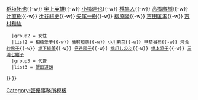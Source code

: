 {{Navbox
|name = MaxMix
|titlestyle=background:#ff8000;
|title = [[MaxMix]]
|state = collapsed
|groupstyle=background:#ffb46e;
|group1 = 執行董事
|list1 = 井上實
|group2 = 所屬聲優
|list2 =
  {{Navbox subgroup
   |groupstyle=background:#ffb46e
   |group1 = 男性
   |list1  = [[我妻正崇]]{{-w}} [[安部慎二郎]]{{-w}} [[稻垣拓也]]{{-w}} [[奥上英雄]]{{-w}} [[小橋達也]]{{-w}} [[櫻隼人]]{{-w}} [[高橋廣樹]]{{-w}} [[辻直樹]]{{-w}} [[辻谷耕史]]{{-w}} [[矢尾一樹]]{{-w}} [[柳原隆]]{{-w}} [[吉田匡孝]]{{-w}} [[吉村和紘]]
   |group2 = 女性
   |list2 = [[相橋愛子]]{{-w}} [[磯村知美]]{{-w}} [[小川莉菜]]{{-w}} [[甲斐谷梢]]{{-w}} [[河合紗希子]]{{-w}} [[坂下純美]]{{-w}} [[笹谷陽子]]{{-w}} [[橋爪しのぶ]]{{-w}} [[橋本涼子]]{{-w}} [[三浦七緒子]] 
   |group3 = 代管
   |list3 = [[飯田道朗]]
}}
}}<noinclude>
{{DEFAULTSORT:MaxMix}}
[[Category:聲優事務所模板]]
</noinclude>